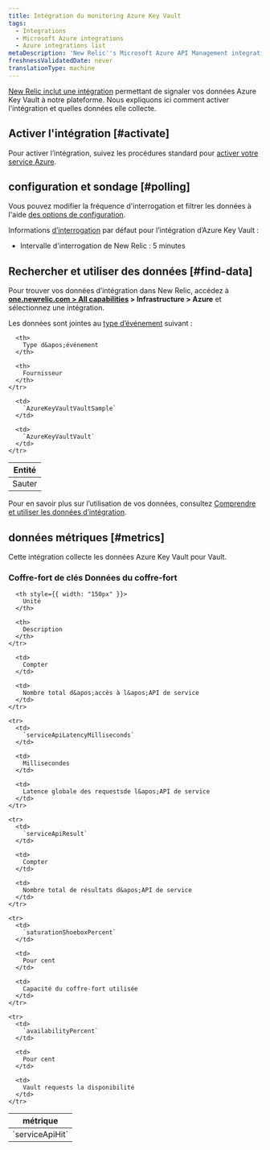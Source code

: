 ```yaml
---
title: Intégration du monitoring Azure Key Vault
tags:
  - Integrations
  - Microsoft Azure integrations
  - Azure integrations list
metaDescription: 'New Relic''s Microsoft Azure API Management integration: how to install it, configure it, and understand the data it reports.'
freshnessValidatedDate: never
translationType: machine
---
```


[New Relic inclut une intégration](/docs/infrastructure/introduction-infra-monitoring) permettant de signaler vos données Azure Key Vault à notre plateforme. Nous expliquons ici comment activer l&apos;intégration et quelles données elle collecte.

## Activer l&apos;intégration [#activate]

Pour activer l’intégration, suivez les procédures standard pour [activer votre service Azure](/docs/infrastructure/microsoft-azure-integrations/getting-started/activate-azure-integrations).

## configuration et sondage [#polling]

Vous pouvez modifier la fréquence d&apos;interrogation et filtrer les données à l&apos;aide [des options de configuration](/docs/integrations/new-relic-integrations/getting-started/configure-polling-frequency-data-collection-cloud-integrations).

Informations [d’interrogation](/docs/infrastructure/microsoft-azure-integrations/getting-started/azure-integration-polling) par défaut pour l’intégration d’Azure Key Vault :

* Intervalle d&apos;interrogation de New Relic : 5 minutes

## Rechercher et utiliser des données [#find-data]

Pour trouver vos données d’intégration dans New Relic, accédez à <DNT>**[one.newrelic.com &gt; All capabilities](https://one.newrelic.com/all-capabilities) &gt; Infrastructure &gt; Azure**</DNT> et sélectionnez une intégration.

Les données sont jointes au [type d’événement](/docs/data-apis/understand-data/new-relic-data-types/#event-data) suivant :

<table>
  <thead>
    <tr>
      <th>
        Entité
      </th>

      <th>
        Type d&apos;événement
      </th>

      <th>
        Fournisseur
      </th>
    </tr>
  </thead>

  <tbody>
    <tr>
      <td>
        Sauter
      </td>

      <td>
        `AzureKeyVaultVaultSample`
      </td>

      <td>
        `AzureKeyVaultVault`
      </td>
    </tr>
  </tbody>
</table>

Pour en savoir plus sur l’utilisation de vos données, consultez [Comprendre et utiliser les données d’intégration](/docs/infrastructure/integrations/find-use-infrastructure-integration-data).

## données métriques [#metrics]

Cette intégration collecte les données Azure Key Vault pour Vault.

### Coffre-fort de clés Données du coffre-fort

<table>
  <thead>
    <tr>
      <th style={{ width: "275px" }}>
        métrique
      </th>

      <th style={{ width: "150px" }}>
        Unité
      </th>

      <th>
        Description
      </th>
    </tr>
  </thead>

  <tbody>
    <tr>
      <td>
        `serviceApiHit`
      </td>

      <td>
        Compter
      </td>

      <td>
        Nombre total d&apos;accès à l&apos;API de service
      </td>
    </tr>

    <tr>
      <td>
        `serviceApiLatencyMilliseconds`
      </td>

      <td>
        Millisecondes
      </td>

      <td>
        Latence globale des requestsde l&apos;API de service
      </td>
    </tr>

    <tr>
      <td>
        `serviceApiResult`
      </td>

      <td>
        Compter
      </td>

      <td>
        Nombre total de résultats d&apos;API de service
      </td>
    </tr>

    <tr>
      <td>
        `saturationShoeboxPercent`
      </td>

      <td>
        Pour cent
      </td>

      <td>
        Capacité du coffre-fort utilisée
      </td>
    </tr>

    <tr>
      <td>
        `availabilityPercent`
      </td>

      <td>
        Pour cent
      </td>

      <td>
        Vault requests la disponibilité
      </td>
    </tr>
  </tbody>
</table>